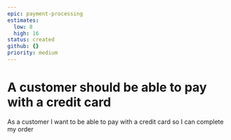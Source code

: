 ```yaml
---
epic: payment-processing
estimates:
  low: 8
  high: 16
status: created
github: {}
priority: medium
---
```


# A customer should be able to pay with a credit card

As a customer I want to be able to pay with a credit card so I can complete my order
